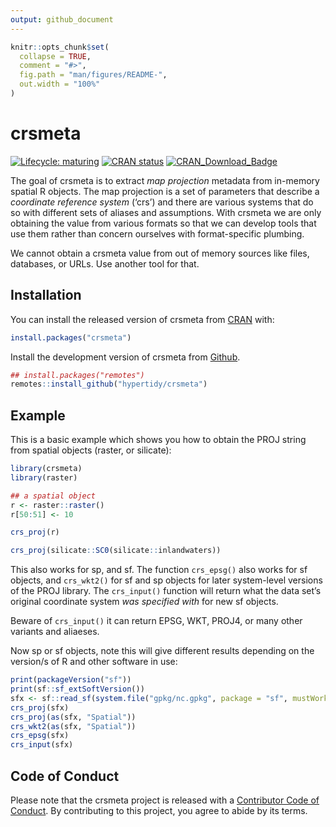 ```yaml
---
output: github_document
---
```


<!-- README.md is generated from README.Rmd. Please edit that file -->

```r
knitr::opts_chunk$set(
  collapse = TRUE,
  comment = "#>",
  fig.path = "man/figures/README-",
  out.width = "100%"
)
```

# crsmeta

<!-- badges: start -->
[![Lifecycle: maturing](https://img.shields.io/badge/lifecycle-maturing-blue.svg)](https://www.tidyverse.org/lifecycle/#maturing)
[![CRAN status](https://www.r-pkg.org/badges/version/crsmeta)](https://CRAN.R-project.org/package=crsmeta)
[![CRAN\_Download\_Badge](http://cranlogs.r-pkg.org/badges/crsmeta)](https://cran.r-project.org/package=crsmeta)
<!-- badges: end -->

The goal of crsmeta is to extract *map projection* metadata from in-memory spatial R
objects. The map projection is a set of parameters that describe a *coordinate
reference system* ('crs') and there are various systems that do so with
different sets of aliases and assumptions. With crsmeta we are only obtaining the
value from various formats so that we can develop tools that use them rather
than concern ourselves with format-specific plumbing.

We cannot obtain a crsmeta value from out of memory sources like files, databases, or
URLs. Use another tool for that. 

## Installation

You can install the released version of crsmeta from [CRAN](https://CRAN.R-project.org) with:

``` r
install.packages("crsmeta")
```

Install the development version of crsmeta from [Github](https://github.com/hypertidy/crsmeta). 

```r
## install.packages("remotes")
remotes::install_github("hypertidy/crsmeta")
```

## Example

This is a basic example which shows you how to obtain the PROJ string from 
spatial objects (raster, or silicate):

```r
library(crsmeta)
library(raster)

## a spatial object
r <- raster::raster()
r[50:51] <- 10

crs_proj(r)

crs_proj(silicate::SC0(silicate::inlandwaters))
```

This also works for sp, and sf. The function `crs_epsg()` also works
for sf objects, and `crs_wkt2()` for sf and sp objects for later system-level 
versions of the PROJ library. The `crs_input()` function will return what the data set's
original coordinate system *was specified with* for new sf objects. 

Beware of `crs_input()` it can return EPSG, WKT, PROJ4, or many other variants and aliaeses.

Now sp or sf objects, note this will give different results depending on the version/s of
R and other software in use: 

```r
print(packageVersion("sf"))
print(sf::sf_extSoftVersion())
sfx <- sf::read_sf(system.file("gpkg/nc.gpkg", package = "sf", mustWork = TRUE))
crs_proj(sfx)
crs_proj(as(sfx, "Spatial"))
crs_wkt2(as(sfx, "Spatial"))
crs_epsg(sfx)
crs_input(sfx)
```

## Code of Conduct

Please note that the crsmeta project is released with a [Contributor Code of Conduct](https://github.com/hypertidy/crsmeta/blob/master/CODE_OF_CONDUCT.md). By contributing to this project, you agree to abide by its terms.
